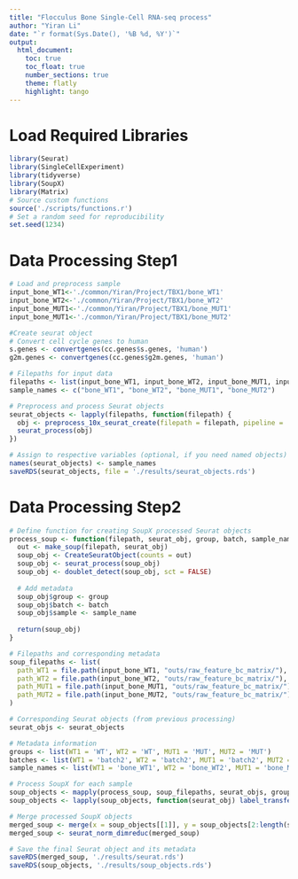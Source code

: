 ```yaml
---
title: "Flocculus Bone Single-Cell RNA-seq process"
author: "Yiran Li"
date: "`r format(Sys.Date(), '%B %d, %Y')`"
output: 
  html_document:
    toc: true
    toc_float: true
    number_sections: true
    theme: flatly
    highlight: tango
---
```



# Load Required Libraries
```r
library(Seurat)
library(SingleCellExperiment)
library(tidyverse)
library(SoupX)
library(Matrix)
# Source custom functions
source('./scripts/functions.r')
# Set a random seed for reproducibility
set.seed(1234)
```
# Data Processing Step1
```r
# Load and preprocess sample 
input_bone_WT1<-'./common/Yiran/Project/TBX1/bone_WT1'
input_bone_WT2<-'./common/Yiran/Project/TBX1/bone_WT2'
input_bone_MUT1<-'./common/Yiran/Project/TBX1/bone_MUT1'
input_bone_MUT1<-'./common/Yiran/Project/TBX1/bone_MUT2'

#Create seurat object
# Convert cell cycle genes to human
s.genes <- convertgenes(cc.genes$s.genes, 'human')
g2m.genes <- convertgenes(cc.genes$g2m.genes, 'human')

# Filepaths for input data
filepaths <- list(input_bone_WT1, input_bone_WT2, input_bone_MUT1, input_bone_MUT2)
sample_names <- c("bone_WT1", "bone_WT2", "bone_MUT1", "bone_MUT2")

# Preprocess and process Seurat objects
seurat_objects <- lapply(filepaths, function(filepath) {
  obj <- preprocess_10x_seurat_create(filepath = filepath, pipeline = 'cellranger')
  seurat_process(obj)
})

# Assign to respective variables (optional, if you need named objects)
names(seurat_objects) <- sample_names
saveRDS(seurat_objects, file = './results/seurat_objects.rds')
```

# Data Processing Step2
```r
# Define function for creating SoupX processed Seurat objects
process_soup <- function(filepath, seurat_obj, group, batch, sample_name) {
  out <- make_soup(filepath, seurat_obj)
  soup_obj <- CreateSeuratObject(counts = out)
  soup_obj <- seurat_process(soup_obj)
  soup_obj <- doublet_detect(soup_obj, sct = FALSE)
  
  # Add metadata
  soup_obj$group <- group
  soup_obj$batch <- batch
  soup_obj$sample <- sample_name
  
  return(soup_obj)
}

# Filepaths and corresponding metadata
soup_filepaths <- list(
  path_WT1 = file.path(input_bone_WT1, "outs/raw_feature_bc_matrix/"),
  path_WT2 = file.path(input_bone_WT2, "outs/raw_feature_bc_matrix/"),
  path_MUT1 = file.path(input_bone_MUT1, "outs/raw_feature_bc_matrix/"),
  path_MUT2 = file.path(input_bone_MUT2, "outs/raw_feature_bc_matrix/")
)

# Corresponding Seurat objects (from previous processing)
seurat_objs <- seurat_objects

# Metadata information
groups <- list(WT1 = 'WT', WT2 = 'WT', MUT1 = 'MUT', MUT2 = 'MUT')
batches <- list(WT1 = 'batch2', WT2 = 'batch2', MUT1 = 'batch2', MUT2 = 'batch2')
sample_names <- list(WT1 = 'bone_WT1', WT2 = 'bone_WT2', MUT1 = 'bone_MUT1', MUT2 = 'bone_MUT2')

# Process SoupX for each sample
soup_objects <- mapply(process_soup, soup_filepaths, seurat_objs, groups, batches, sample_names, SIMPLIFY = FALSE) 
soup_objects <- lapply(soup_objects, function(seurat_obj) label_transfer(seurat_obj, ref))

# Merge processed SoupX objects
merged_soup <- merge(x = soup_objects[[1]], y = soup_objects[2:length(soup_objects)], add.cell.ids = names(soup_objects), merge.data = TRUE)
merged_soup <- seurat_norm_dimreduc(merged_soup)

# Save the final Seurat object and its metadata
saveRDS(merged_soup, './results/seurat.rds')
saveRDS(soup_objects, './results/soup_objects.rds')

```


